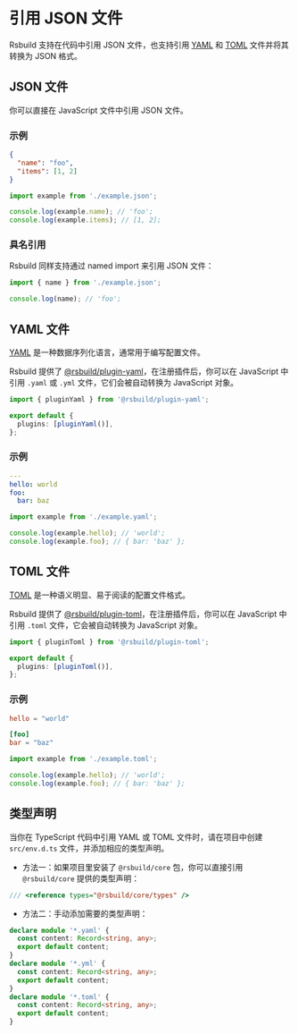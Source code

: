 # 引用 JSON 文件

Rsbuild 支持在代码中引用 JSON 文件，也支持引用 [YAML](https://yaml.org/) 和 [TOML](https://toml.io/en/) 文件并将其转换为 JSON 格式。

## JSON 文件

你可以直接在 JavaScript 文件中引用 JSON 文件。

### 示例

```json title="example.json"
{
  "name": "foo",
  "items": [1, 2]
}
```

```js title="index.js"
import example from './example.json';

console.log(example.name); // 'foo';
console.log(example.items); // [1, 2];
```

### 具名引用

Rsbuild 同样支持通过 named import 来引用 JSON 文件：

```js
import { name } from './example.json';

console.log(name); // 'foo';
```

## YAML 文件

[YAML](https://yaml.org/) 是一种数据序列化语言，通常用于编写配置文件。

Rsbuild 提供了 [@rsbuild/plugin-yaml](https://github.com/rspack-contrib/rsbuild-plugin-yaml)，在注册插件后，你可以在 JavaScript 中引用 `.yaml` 或 `.yml` 文件，它们会被自动转换为 JavaScript 对象。

```ts title="rsbuild.config.ts"
import { pluginYaml } from '@rsbuild/plugin-yaml';

export default {
  plugins: [pluginYaml()],
};
```

### 示例

```yaml title="example.yaml"
---
hello: world
foo:
  bar: baz
```

```js
import example from './example.yaml';

console.log(example.hello); // 'world';
console.log(example.foo); // { bar: 'baz' };
```

## TOML 文件

[TOML](https://toml.io/) 是一种语义明显、易于阅读的配置文件格式。

Rsbuild 提供了 [@rsbuild/plugin-toml](https://github.com/rspack-contrib/rsbuild-plugin-toml)，在注册插件后，你可以在 JavaScript 中引用 `.toml` 文件，它会被自动转换为 JavaScript 对象。

```ts title="rsbuild.config.ts"
import { pluginToml } from '@rsbuild/plugin-toml';

export default {
  plugins: [pluginToml()],
};
```

### 示例

```toml title="example.toml"
hello = "world"

[foo]
bar = "baz"
```

```js
import example from './example.toml';

console.log(example.hello); // 'world';
console.log(example.foo); // { bar: 'baz' };
```

## 类型声明

当你在 TypeScript 代码中引用 YAML 或 TOML 文件时，请在项目中创建 `src/env.d.ts` 文件，并添加相应的类型声明。

- 方法一：如果项目里安装了 `@rsbuild/core` 包，你可以直接引用 `@rsbuild/core` 提供的类型声明：

```ts title="src/env.d.ts"
/// <reference types="@rsbuild/core/types" />
```

- 方法二：手动添加需要的类型声明：

```ts title="src/env.d.ts"
declare module '*.yaml' {
  const content: Record<string, any>;
  export default content;
}
declare module '*.yml' {
  const content: Record<string, any>;
  export default content;
}
declare module '*.toml' {
  const content: Record<string, any>;
  export default content;
}
```
